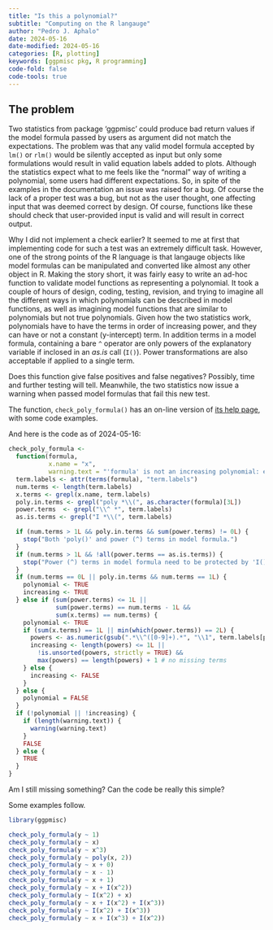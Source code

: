 ```yaml
---
title: "Is this a polynomial?"
subtitle: "Computing on the R langauge"
author: "Pedro J. Aphalo"
date: 2024-05-16
date-modified: 2024-05-16
categories: [R, plotting]
keywords: [ggpmisc pkg, R programming]
code-fold: false
code-tools: true
---
```


## The problem

Two statistics from package 'ggpmisc' could produce bad return values if the
model formula passed by users as argument did not match the expectations. The
problem was that any valid model formula accepted by `lm()` or `rlm()` would
be silently accepted as input but only some formulations would result in valid
equation labels added to plots. Although the statistics expect what to me
feels like the "normal" way of writing a polynomial, some users had different
expectations. So, in spite of the examples in the documentation an issue was
raised for a bug. Of course the lack of a proper test was a bug, but not as
the user thought, one affecting input that was deemed correct by design. Of
course, functions like these should check that user-provided input
is valid and will result in correct output.

Why I did not implement a check earlier? It seemed to me at first that
implementing code for such a test was an extremely difficult task. However, one
of the strong points of the R language is that langauge objects like model
formulas can be manipulated and converted like almost any other object in R.
Making the story short, it was fairly easy to write an ad-hoc function to
validate model functions as representing a polynomial. It took a couple of hours
of design, coding, testing, revision, and trying to imagine all the different
ways in which polynomials can be described in model functions, as well as
imagining model functions that are similar to polynomials but not true
polynomials. Given how the two statistics work, polynomials have to have the
terms in order of increasing power, and they can have or not a constant
(y-intercept) term. In addition terms in a model formula, containing a bare `^`
operator are only powers of the explanatory variable if inclosed in an _as.is_
call (`I()`). Power transformations are also acceptable if applied to a single
term.

::: callout-note

Does this function give false positives and false negatives? Possibly, time and
further testing will tell. Meanwhile, the two statistics now issue a warning when
passed model formulas that fail this new test.

:::

The function, `check_poly_formula()` has an on-line version of [its help page](https://docs.r4photobiology.info/ggpmisc/reference/check_poly_formula.html),
with some code examples.

And here is the code as of 2024-05-16:

```r
check_poly_formula <-
  function(formula,
           x.name = "x",
           warning.text = "'formula' is not an increasing polynomial: expect bad/no 'eq.label'!") {
  term.labels <- attr(terms(formula), "term.labels")
  num.terms <- length(term.labels)
  x.terms <- grepl(x.name, term.labels)
  poly.in.terms <- grepl("poly *\\(", as.character(formula)[3L])
  power.terms  <- grepl("\\^ *", term.labels)
  as.is.terms <- grepl("I *\\(", term.labels)

  if (num.terms > 1L && poly.in.terms && sum(power.terms) != 0L) {
    stop("Both 'poly()' and power (^) terms in model formula.")
  }
  if (num.terms > 1L && !all(power.terms == as.is.terms)) {
    stop("Power (^) terms in model formula need to be protected by 'I()'.")
  }
  if (num.terms == 0L || poly.in.terms && num.terms == 1L) {
    polynomial <- TRUE
    increasing <- TRUE
  } else if (sum(power.terms) <= 1L ||
             sum(power.terms) == num.terms - 1L &&
             sum(x.terms) == num.terms) {
    polynomial <- TRUE
    if (sum(x.terms) == 1L || min(which(power.terms)) == 2L) {
      powers <- as.numeric(gsub(".*\\^([0-9]+).*", "\\1", term.labels[power.terms]))
      increasing <- length(powers) <= 1L ||
        !is.unsorted(powers, strictly = TRUE) &&
        max(powers) == length(powers) + 1 # no missing terms
    } else {
      increasing <- FALSE
    }
  } else {
    polynomial = FALSE
  }
  if (!polynomial || !increasing) {
    if (length(warning.text)) {
      warning(warning.text)
    }
    FALSE
  } else {
    TRUE
  }
}

```


Am I still missing something? Can the code be really this simple?

Some examples follow.

```r
library(ggpmisc)

check_poly_formula(y ~ 1)
check_poly_formula(y ~ x)
check_poly_formula(y ~ x^3)
check_poly_formula(y ~ poly(x, 2))
check_poly_formula(y ~ x + 0)
check_poly_formula(y ~ x - 1)
check_poly_formula(y ~ x + 1)
check_poly_formula(y ~ x + I(x^2))
check_poly_formula(y ~ I(x^2) + x)
check_poly_formula(y ~ x + I(x^2) + I(x^3))
check_poly_formula(y ~ I(x^2) + I(x^3))
check_poly_formula(y ~ x + I(x^3) + I(x^2))
```




